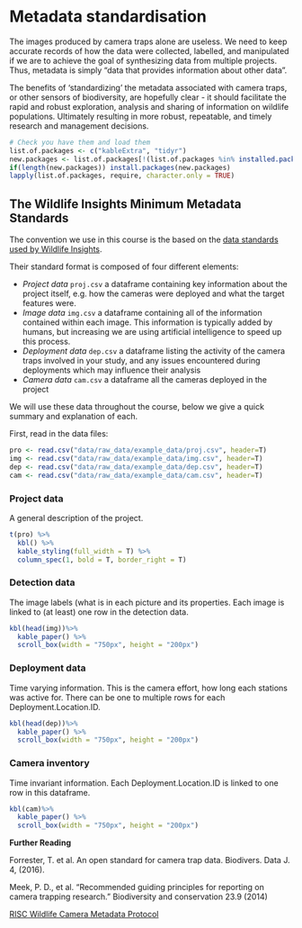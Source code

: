 # Metadata standardisation {#standard}

The images produced by camera traps alone are useless. We need to keep accurate records of how the data were collected, labelled, and manipulated if we are to achieve the goal of synthesizing data from multiple projects. Thus, metadata is simply “data that provides information about other data”. 

The benefits of 'standardizing' the metadata associated with camera traps, or other sensors of biodiversity, are hopefully clear - it should facilitate the rapid and robust exploration, analysis and sharing of information on wildlife populations. Ultimately resulting in more robust, repeatable, and timely research and management decisions.

```r
# Check you have them and load them
list.of.packages <- c("kableExtra", "tidyr")
new.packages <- list.of.packages[!(list.of.packages %in% installed.packages()[,"Package"])]
if(length(new.packages)) install.packages(new.packages)
lapply(list.of.packages, require, character.only = TRUE)

```

## The Wildlife Insights Minimum Metadata Standards

The convention we use in this course is the based on the [data standards used by Wildlife Insights](https://docs.google.com/spreadsheets/d/1Jg-WybmVeGlWGrbPpwuwJCgranOV1r3M_LrzELttfK0/edit#gid=412365965).

Their standard format is composed of four different elements:

- *Project data* `proj.csv` a dataframe containing key information about the project itself, e.g. how the cameras were deployed and what the target features were.
- *Image data* `img.csv` a dataframe containing all of the information contained within each image. This information is typically added by humans, but increasing we are using artificial intelligence to speed up this process. 
- *Deployment data* `dep.csv` a dataframe listing the activity of the camera traps involved in your study, and any issues encountered during deployments which may influence their analysis
- *Camera data* `cam.csv` a dataframe all the cameras deployed in the project

We will use these data throughout the course, below we give a quick summary and explanation of each. 

First, read in the data files:

```r
pro <- read.csv("data/raw_data/example_data/proj.csv", header=T)
img <- read.csv("data/raw_data/example_data/img.csv", header=T)
dep <- read.csv("data/raw_data/example_data/dep.csv", header=T)
cam <- read.csv("data/raw_data/example_data/cam.csv", header=T)
```

### Project data
A general description of the project.

```r
t(pro) %>%
  kbl() %>%
  kable_styling(full_width = T) %>%
  column_spec(1, bold = T, border_right = T)
```

### Detection data
The image labels (what is in each picture and its properties. Each image is linked to 
(at least) one row in the detection data. 

```r
kbl(head(img))%>%
  kable_paper() %>%
  scroll_box(width = "750px", height = "200px")
```


### Deployment data
Time varying information. This is the camera effort, how long each stations was active for. There can be one to multiple rows for each Deployment.Location.ID.

```r
kbl(head(dep))%>%
  kable_paper() %>%
  scroll_box(width = "750px", height = "200px")

```

### Camera inventory
Time invariant information. Each Deployment.Location.ID is linked to one row in this dataframe.

```r
kbl(cam)%>%
  kable_paper() %>%
  scroll_box(width = "750px", height = "200px")

```

**Further Reading**

Forrester, T. et al. An open standard for camera trap data. Biodivers. Data J. 4, (2016).

Meek, P. D., et al. "Recommended guiding principles for reporting on camera trapping research." Biodiversity and conservation 23.9 (2014)

[RISC Wildlife Camera Metadata Protocol](https://www2.gov.bc.ca/assets/gov/environment/natural-resource-stewardship/nr-laws-policy/risc/wcmp_v1.pdf)  





